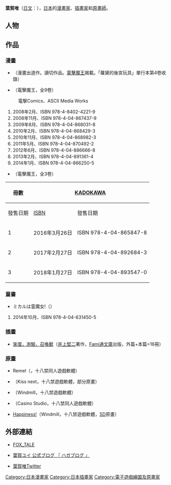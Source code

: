 {{NoteTA
|1=zh-hant:笨蛋，測驗，召喚獸;zh-cn:笨蛋、测验、召唤兽
}}
{{Japanese|japanese=葉賀 ユイ|kana=はが ユイ|romaji=Haga Yui}}

'''葉賀唯'''（[[日文|日文]]：{{lang|ja|葉賀ユイ}}{{bd|||}}），[[日本|日本]]的[[漫畫家|漫畫家]]、[[插畫家|插畫家]]和[[原畫師|原畫師]]。

== 人物 ==
{{expand-section}}

== 作品 ==
=== 漫畫 ===
* {{nihongo|類酷奇姬|ミラクルパンツァー}}（漫畫出道作。讀切作品。[[電擊魔王|電擊魔王]]揭載。「蘿黛的後宮玩具」單行本第4卷收錄）
* {{nihongo|[[蘿黛的後宮玩具|蘿黛的後宮玩具]]|ロッテのおもちゃ！}}（電擊魔王，全9卷）
: 電撃Comics、ASCII Media Works
# 2008年2月、ISBN 978-4-8402-4221-9
# 2008年11月、ISBN 978-4-04-867437-9
# 2009年8月、ISBN 978-4-04-868031-8
# 2010年2月、ISBN 978-4-04-868429-3
# 2010年11月、ISBN 978-4-04-868982-3
# 2011年5月、ISBN 978-4-04-870492-2
# 2012年6月、ISBN 978-4-04-886666-8
# 2013年2月、ISBN 978-4-04-891361-4
# 2014年1月、ISBN 978-4-04-866250-5
* {{nihongo|星月燦爛偶像社|サクラ*ナデシコ}}（電擊魔王，全3卷）
{| class=wikitable style="font-size:small;"
!rowspan="2"|冊數
!colspan="2"|{{flagicon|JPN}} [[KADOKAWA|KADOKAWA]]
!colspan="2"|{{flagicon|TWN}} [[台灣角川|台灣角川]]
|-
!發售日期!![[ISBN|ISBN]]!!發售日期!!ISBN
|-
! 1
| 2016年3月26日 || ISBN 978-4-04-865847-8
|rowspan="2"| 2018年5月28日 || ISBN 978-957-564-210-5
|-
! 2
| 2017年2月27日 || ISBN 978-4-04-892684-3
| ISBN 978-957-564-211-2
|-
! 3
| 2018年1月27日 || ISBN 978-4-04-893547-0
| ||
|}

=== 童書 ===
* ミカルは霊魔女!（{{tsl|ja|角川つばさ文庫|角川翼文庫}}）
# 2014年10月、ISBN 978-4-04-631450-5

=== 插畫 ===
* [[笨蛋，測驗，召喚獸|笨蛋，測驗，召喚獸]]（[[井上堅二|井上堅二]]著作，[[Fami通文庫|Fami通文庫]]出版，外篇+本篇=16冊）

=== 原畫 ===
* Remel（{{lang|ja|うさぎ倶楽部}}，十八禁同人遊戲軟體）
* {{lang|ja|忍ちっく☆はぁと}}（Kiss next，十八禁遊戲軟體，部分原畫）
* {{lang|ja|魔法とHのカンケイ。}}（Windmill，十八禁遊戲軟體）
* {{lang|ja|はーみっと こんぷれっくす}}（Casino Studio，十八禁同人遊戲軟體）
* [[Happiness!|Happiness!]]（Windmill，十八禁遊戲軟體，[[頭身|SD]]原畫）

== 外部連結 ==
* {{ja icon}} [https://web.archive.org/web/20110714001624/http://hagayui.sakura.ne.jp/ FOX_TALE]
* {{ja icon}} [http://hgblog.sblo.jp/ 葉賀ユイ 公式ブログ 『 ハガブログ 』] {{Wayback|url=http://hgblog.sblo.jp/ |date=20190819090452 }}
* [http://twitter.com/hagapon 葉賀唯Twitter] {{Wayback|url=http://twitter.com/hagapon |date=20210105101319 }}

{{Japan-artist-stub}}
{{DEFAULTSORT:Haga Yui}}

[[Category:日本漫畫家|Category:日本漫畫家]]
[[Category:日本插畫家|Category:日本插畫家]]
[[Category:電子遊戲繪圖及原畫家|Category:電子遊戲繪圖及原畫家]]